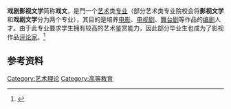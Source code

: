 '''戏剧影视文学'''简称'''戏文'''，是門一个[[艺术|艺术]]类[[专业|专业]]（部分艺术类专业院校会将'''影视文学'''和'''戏剧文学'''分为两个专业），其目的是培养[[电影|电影]]、[[电视剧|电视剧]]、[[舞台剧|舞台剧]]等作品的[[编剧|编剧]]人才。由于此专业要求学生拥有较高的艺术鉴赏能力，因此部分毕业生也成为了影视作品[[评论家|评论家]]。<ref>{{cite web|title=本科 戏剧影视文学|url=http://gkcx.eol.cn/schoolhtm/specialty/562/specialtyDetail14939.htm|access-date=2015-03-15|archive-date=2019-11-28|archive-url=https://web.archive.org/web/20191128085708/https://gkcx.eol.cn/schoolhtm/specialty/562/specialtyDetail14939.htm|dead-url=no}}</ref>

==参考资料==
<references />

[[Category:艺术理论|Category:艺术理论]]
[[Category:高等教育|Category:高等教育]]